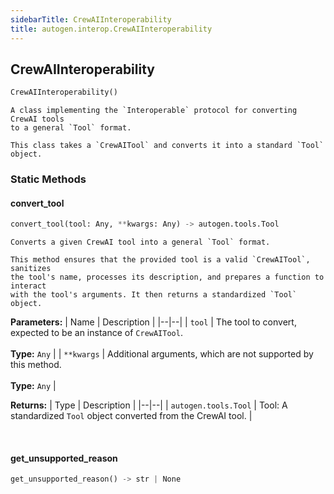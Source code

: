 ```yaml
---
sidebarTitle: CrewAIInteroperability
title: autogen.interop.CrewAIInteroperability
---
```

<h2 id="autogen.interop.CrewAIInteroperability" class="doc doc-heading">
    <code class="doc-symbol doc-symbol-heading doc-symbol-class"></code>
    <span class="doc doc-object-name doc-class-name">CrewAIInteroperability</span>
</h2>

```python
CrewAIInteroperability()
```

    A class implementing the `Interoperable` protocol for converting CrewAI tools
    to a general `Tool` format.
    
    This class takes a `CrewAITool` and converts it into a standard `Tool` object.

### Static Methods

<code class="doc-symbol doc-symbol-heading doc-symbol-method"></code>
#### convert_tool

```python
convert_tool(tool: Any, **kwargs: Any) -> autogen.tools.Tool
```

    Converts a given CrewAI tool into a general `Tool` format.
    
    This method ensures that the provided tool is a valid `CrewAITool`, sanitizes
    the tool's name, processes its description, and prepares a function to interact
    with the tool's arguments. It then returns a standardized `Tool` object.

<b>Parameters:</b>
| Name | Description |
|--|--|
| `tool` | The tool to convert, expected to be an instance of `CrewAITool`.<br/><br/>**Type:** `Any` |
| `**kwargs` | Additional arguments, which are not supported by this method.<br/><br/>**Type:** `Any` |

<b>Returns:</b>
| Type | Description |
|--|--|
| `autogen.tools.Tool` | Tool: A standardized `Tool` object converted from the CrewAI tool. |

<br />

<code class="doc-symbol doc-symbol-heading doc-symbol-method"></code>
#### get_unsupported_reason

```python
get_unsupported_reason() -> str | None
```

    

<br />